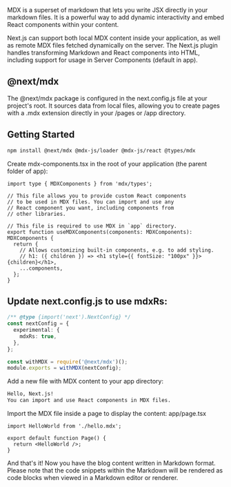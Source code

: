 MDX is a superset of markdown that lets you write JSX directly in your markdown files. It is a powerful way to add dynamic interactivity and embed React components within your content.

Next.js can support both local MDX content inside your application, as well as remote MDX files fetched dynamically on the server. The Next.js plugin handles transforming Markdown and React components into HTML, including support for usage in Server Components (default in app).

## @next/mdx

The @next/mdx package is configured in the next.config.js file at your project's root. It sources data from local files, allowing you to create pages with a .mdx extension directly in your /pages or /app directory.

## Getting Started

```bash
npm install @next/mdx @mdx-js/loader @mdx-js/react @types/mdx
```

Create mdx-components.tsx in the root of your application (the parent folder of app):

```tsx
import type { MDXComponents } from 'mdx/types';

// This file allows you to provide custom React components
// to be used in MDX files. You can import and use any
// React component you want, including components from
// other libraries.

// This file is required to use MDX in `app` directory.
export function useMDXComponents(components: MDXComponents): MDXComponents {
  return {
    // Allows customizing built-in components, e.g. to add styling.
    // h1: ({ children }) => <h1 style={{ fontSize: "100px" }}>{children}</h1>,
    ...components,
  };
}
```

## Update next.config.js to use mdxRs:

```ts
/** @type {import('next').NextConfig} */
const nextConfig = {
  experimental: {
    mdxRs: true,
  },
};

const withMDX = require('@next/mdx')();
module.exports = withMDX(nextConfig);
```

Add a new file with MDX content to your app directory:

```md
Hello, Next.js!
You can import and use React components in MDX files.
```

Import the MDX file inside a page to display the content:
app/page.tsx

```tsx
import HelloWorld from './hello.mdx';

export default function Page() {
  return <HelloWorld />;
}
```

And that's it! Now you have the blog content written in Markdown format. Please note that the code snippets within the Markdown will be rendered as code blocks when viewed in a Markdown editor or renderer.
